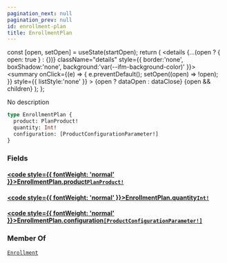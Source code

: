 ```yaml
---
pagination_next: null
pagination_prev: null
id: enrollment-plan
title: EnrollmentPlan
---
```









  const [open, setOpen] = useState(startOpen);
  return (
    <details {...(open ? { open: true } : {})} className="details" style={{ border:'none', boxShadow:'none', background:'var(--ifm-background-color)' }}>
      <summary
        onClick={(e) => {
          e.preventDefault();
          setOpen((open) => !open);
        }}
        style={{ listStyle:'none' }}
      >
      {open ? dataOpen : dataClose}
      </summary>
      {open && children}
    </details>
  );
};








No description


```graphql
type EnrollmentPlan {
  product: PlanProduct!
  quantity: Int!
  configuration: [ProductConfigurationParameter!]
}
```




### Fields

#### [<code style={{ fontWeight: 'normal' }}>EnrollmentPlan.<b>product</b></code>](#)<Bullet />[`PlanProduct!`](/schema/types/objects/plan-product.mdx) <Badge class="badge badge--secondary" text="non-null"/> <Badge class="badge badge--secondary" text="object"/> 



#### [<code style={{ fontWeight: 'normal' }}>EnrollmentPlan.<b>quantity</b></code>](#)<Bullet />[`Int!`](/schema/types/scalars/int.mdx) <Badge class="badge badge--secondary" text="non-null"/> <Badge class="badge badge--secondary" text="scalar"/> 



#### [<code style={{ fontWeight: 'normal' }}>EnrollmentPlan.<b>configuration</b></code>](#)<Bullet />[`[ProductConfigurationParameter!]`](/schema/types/objects/product-configuration-parameter.mdx) <Badge class="badge badge--secondary" text="list"/> <Badge class="badge badge--secondary" text="object"/> 







### Member Of

[`Enrollment`](/schema/types/objects/enrollment.mdx)  <Badge class="badge badge--secondary" text="object"/>


